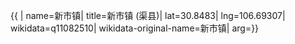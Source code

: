 {{ {{{1|PRC admin/showdata}}}|
name=新市镇|
title=新市镇 (渠县)|
lat=30.8483|
lng=106.69307|
wikidata=q11082510|
wikidata-original-name=新市镇|
arg={{{arg|}}}}}